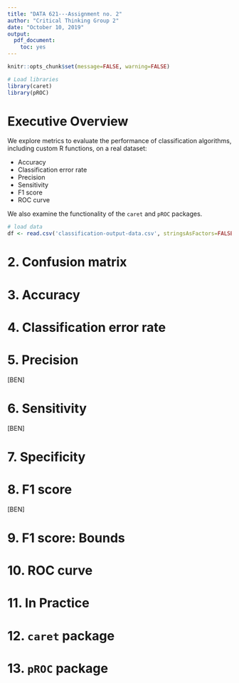 ```yaml
---
title: "DATA 621---Assignment no. 2"
author: "Critical Thinking Group 2"
date: "October 10, 2019"
output:
  pdf_document:
    toc: yes
---
```


```r
knitr::opts_chunk$set(message=FALSE, warning=FALSE)

# Load libraries
library(caret)
library(pROC)
```


# Executive Overview

We explore metrics to evaluate the performance of classification algorithms, including custom R functions, on a real dataset:

* Accuracy
* Classification error rate
* Precision
* Sensitivity
* F1 score
* ROC curve

We also examine the functionality of the `caret` and `pROC` packages.

```r
# load data
df <- read.csv('classification-output-data.csv', stringsAsFactors=FALSE)
```



# 2. Confusion matrix







# 3. Accuracy







# 4. Classification error rate







# 5. Precision

[BEN]




# 6. Sensitivity

[BEN]





# 7. Specificity







# 8. F1 score

[BEN]





# 9. F1 score: Bounds







# 10. ROC curve







# 11. In Practice







# 12. `caret` package







# 13. `pROC` package







